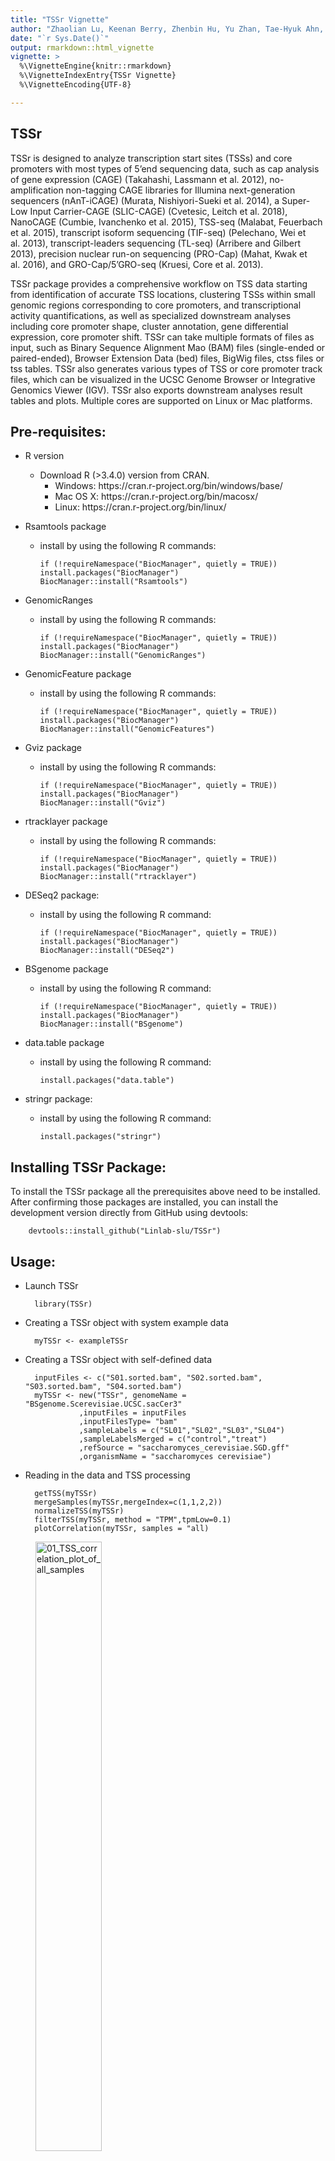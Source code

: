 ```yaml
---
title: "TSSr Vignette"
author: "Zhaolian Lu, Keenan Berry, Zhenbin Hu, Yu Zhan, Tae-Hyuk Ahn, Zhenguo Lin"
date: "`r Sys.Date()`"
output: rmarkdown::html_vignette
vignette: >
  %\VignetteEngine{knitr::rmarkdown}
  %\VignetteIndexEntry{TSSr Vignette}
  %\VignetteEncoding{UTF-8}

---
```


## TSSr

TSSr is designed to analyze transcription start sites (TSSs) and core promoters with most types of 5’end sequencing data, such as cap analysis of gene expression (CAGE) (Takahashi, Lassmann et al. 2012), no-amplification non-tagging CAGE libraries for Illumina next-generation sequencers (nAnT-iCAGE) (Murata, Nishiyori-Sueki et al. 2014), a Super-Low Input Carrier-CAGE (SLIC-CAGE) (Cvetesic, Leitch et al. 2018), NanoCAGE (Cumbie, Ivanchenko et al. 2015), TSS-seq (Malabat, Feuerbach et al. 2015), transcript isoform sequencing (TIF-seq) (Pelechano, Wei et al. 2013), transcript-leaders sequencing (TL-seq) (Arribere and Gilbert 2013), precision nuclear run-on sequencing (PRO-Cap) (Mahat, Kwak et al. 2016), and GRO-Cap/5’GRO-seq (Kruesi, Core et al. 2013).

TSSr package provides a comprehensive workflow on TSS data starting from identification of accurate TSS locations, clustering TSSs within small genomic regions corresponding to core promoters, and transcriptional activity quantifications, as well as specialized downstream analyses including core promoter shape, cluster annotation, gene differential expression, core promoter shift. TSSr can take multiple formats of files as input, such as Binary Sequence Alignment Mao (BAM) files (single-ended or paired-ended), Browser Extension Data (bed) files, BigWig files, ctss files or tss tables. TSSr also generates various types of TSS or core promoter track files, which can be visualized in the UCSC Genome Browser or Integrative Genomics Viewer (IGV). TSSr also exports downstream analyses result tables and plots. Multiple cores are supported on Linux or Mac platforms.

## Pre-requisites:

* R version
  * Download R (>3.4.0) version from CRAN.
    * Windows: https://cran.r-project.org/bin/windows/base/
    * Mac OS X: https://cran.r-project.org/bin/macosx/
    * Linux: https://cran.r-project.org/bin/linux/

- Rsamtools package

  * install by using the following R commands:

        if (!requireNamespace("BiocManager", quietly = TRUE))
        install.packages("BiocManager")
        BiocManager::install("Rsamtools")
  

- GenomicRanges

  * install by using the following R commands:

        if (!requireNamespace("BiocManager", quietly = TRUE))
        install.packages("BiocManager")
        BiocManager::install("GenomicRanges")

- GenomicFeature package

  * install by using the following R commands:

        if (!requireNamespace("BiocManager", quietly = TRUE))
        install.packages("BiocManager")
        BiocManager::install("GenomicFeatures")

- Gviz package

  * install by using the following R commands:

        if (!requireNamespace("BiocManager", quietly = TRUE))
        install.packages("BiocManager")
        BiocManager::install("Gviz")  

- rtracklayer package

  * install by using the following R commands:

        if (!requireNamespace("BiocManager", quietly = TRUE))
        install.packages("BiocManager")
        BiocManager::install("rtracklayer")

- DESeq2 package:

  * install by using the following R command:

        if (!requireNamespace("BiocManager", quietly = TRUE))
        install.packages("BiocManager")
        BiocManager::install("DESeq2")

- BSgenome package

  * install by using the following R command:

        if (!requireNamespace("BiocManager", quietly = TRUE))
        install.packages("BiocManager")
        BiocManager::install("BSgenome")

- data.table package

  * install by using the following R command:

        install.packages("data.table")  

- stringr package:

  * install by using the following R command:

        install.packages("stringr")

## Installing TSSr Package:

To install the TSSr package all the prerequisites above need to be installed.
After confirming those packages are installed, you can install the development version directly from GitHub using devtools:

        devtools::install_github("Linlab-slu/TSSr")

## Usage:

* Launch TSSr

        library(TSSr)
      
* Creating a TSSr object with system example data

        myTSSr <- exampleTSSr

* Creating a TSSr object with self-defined data

        inputFiles <- c("S01.sorted.bam", "S02.sorted.bam", "S03.sorted.bam", "S04.sorted.bam")
        myTSSr <- new("TSSr", genomeName = "BSgenome.Scerevisiae.UCSC.sacCer3"
	              ,inputFiles = inputFiles
	              ,inputFilesType= "bam"
	              ,sampleLabels = c("SL01","SL02","SL03","SL04")
	              ,sampleLabelsMerged = c("control","treat")
	              ,refSource = "saccharomyces_cerevisiae.SGD.gff"
	              ,organismName = "saccharomyces cerevisiae")

* Reading in the data and TSS processing

        getTSS(myTSSr)
        mergeSamples(myTSSr,mergeIndex=c(1,1,2,2))
        normalizeTSS(myTSSr)
        filterTSS(myTSSr, method = "TPM",tpmLow=0.1)
        plotCorrelation(myTSSr, samples = "all)
    
![01_TSS_correlation_plot_of_all_samples](./figures/01_TSS_correlation_plot_of_all_samples.png){width=50%}

        plotTssPCA(myTSSr, TSS.threshold=10)
    
![02_PCA_plot](./figures/02_PCA_plot.png){width=50%}

        exportTSStable(myTSSr, data = "raw", merged = "TRUE")
        exportTSStoBedgraph(myTSSr, data = "processed", format = "bedGraph")
        exportTSStoBedgraph(myTSSr, data = "processed", format = "BigWig")
        
* TSS clustering

        clusterTSS(myTSSr, method = "peakclu",peakDistance=100,extensionDistance=30
	           ,localThreshold = 0.02,clusterThreshold = 1
	           ,useMultiCore=FALSE, numCores=NULL)
	    	exportClustersTable(myTSSr, data = "filtered")
	    	exportClustersToBed(myTSSr, data = "tagClusters")

* Aggregating consensus clusters

        consensusCluster(myTSSr, dis = 50, useMultiCore = FALSE)
		    exportClustersToBed(myTSSr, data = "consensusClusters")


* Core promoter shape

        shapeCluster(myTSSr,clusters = "consensusClusters", method = "PSS",useMultiCore= FALSE, numCores = NULL)
        plotInterQuantile(myTSSr,samples = "all",tagsThreshold = 1)
    
![03_Interquantile_plot_of_ALL_samples](./figures/03_Interquantile_plot_of_ALL_samples.png){width=75%}

        plotShape(myTSSr)
    
![04_Shape_plot_of_ALL_samples](./figures/04_Shape_plot_of_ALL_samples.png){width=75%}

		    exportShapeTable(myTSSr)

* Annotation

        annotateCluster(myTSSr,clusters = "consensusClusters",filterCluster = TRUE,
	                filterClusterThreshold = 0.02, annotationType = "genes"
	                ,upstream=1000, upstreamOverlap = 500, downstream = 0)
	    	exportDETable(myTSSr, data = "sig")
                  
* Differential expression analysis

        deGene(myTSSr,comparePairs=list(c("control","treat")), pval = 0.01,useMultiCore=FALSE, numCores=NULL)
        exportShiftTable(myTSSr)
        plotDE(myTSSr, withGeneName = "TRUE",xlim=c(-2.5, 2.5),ylim=c(0,10))
    
![05_Volcano_plot](./figures/05_Volcano_plot.png){width=50%}

* Core promoter shifts

        shiftPromoter(myTSSr,comparePairs=list(c("control","treat")), pval = 0.01)
        plotTSS(myTSSr,samples=c("control","treat"),tssData = "processed",clusters = "filtered",clusterThreshold = 0.02
	        ,genelist=c("YBL017C","YBL067C"),up.dis =500,down.dis = 100)
          
![06_TSS_graphs](./figures/06_TSS_graphs.png){width=50%}

## Reference:

Arribere, J. A. and W. V. Gilbert (2013). "Roles for transcript leaders in translation and mRNA decay revealed by transcript leader sequencing." Genome Res 23(6): 977-987.

Cumbie, J. S., M. G. Ivanchenko and M. Megraw (2015). "NanoCAGE-XL and CapFilter: an approach to genome wide identification of high confidence transcription start sites." BMC Genomics 16: 597.

Cvetesic, N., H. G. Leitch, M. Borkowska, F. Muller, P. Carninci, P. Hajkova and B. Lenhard (2018). "SLIC-CAGE: high-resolution transcription start site mapping using nanogram-levels of total RNA." Genome Res 28(12): 1943-1956.

Kruesi, W. S., L. J. Core, C. T. Waters, J. T. Lis and B. J. Meyer (2013). "Condensin controls recruitment of RNA polymerase II to achieve nematode X-chromosome dosage compensation." Elife 2: e00808.

Mahat, D. B., H. Kwak, G. T. Booth, I. H. Jonkers, C. G. Danko, R. K. Patel, C. T. Waters, K. Munson, L. J. Core and J. T. Lis (2016). "Base-pair-resolution genome-wide mapping of active RNA polymerases using precision nuclear run-on (PRO-seq)." Nat Protoc 11(8): 1455-1476.

Mahat, D. B., H. Kwak, G. T. Booth, I. H. Jonkers, C. G. Danko, R. K. Patel, C. T. Waters, K. Munson, L. J. Core and J. T. Lis (2016). "Base-pair-resolution genome-wide mapping of active RNA polymerases using precision nuclear run-on (PRO-seq)." Nat Protoc 11(8): 1455-1476.

Malabat, C., F. Feuerbach, L. Ma, C. Saveanu and A. Jacquier (2015). "Quality control of transcription start site selection by nonsense-mediated-mRNA decay." Elife 4.

Murata, M., H. Nishiyori-Sueki, M. Kojima-Ishiyama, P. Carninci, Y. Hayashizaki and M. Itoh (2014). "Detecting expressed genes using CAGE." Methods Mol Biol 1164: 67-85.

Pelechano, V., W. Wei and L. M. Steinmetz (2013). "Extensive transcriptional heterogeneity revealed by isoform profiling." Nature 497(7447): 127-131.

Takahashi, H., T. Lassmann, M. Murata and P. Carninci (2012). "5' end-centered expression profiling using cap-analysis gene expression and next-generation sequencing." Nat Protoc 7(3): 542-561.

